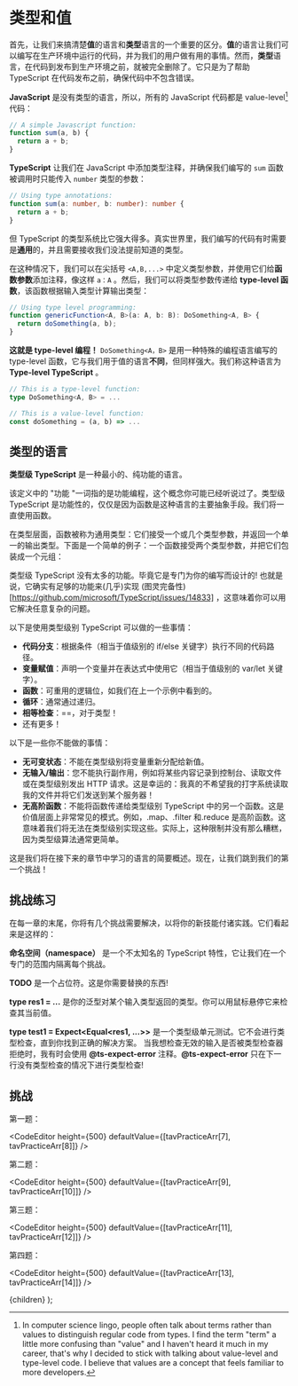 

# 类型和值

首先，让我们来搞清楚**值**的语言和**类型**语言的一个重要的区分。**值**的语言让我们可以编写在生产环境中运行的代码，并为我们的用户做有用的事情。然而，**类型**语言，在代码到发布到生产环境之前，就被完全删除了。它只是为了帮助 TypeScript 在代码发布之前，确保代码中不包含错误。

**JavaScript** 是没有类型的语言，所以，所有的 JavaScript 代码都是 value-level[^1] 代码：

```ts
// A simple Javascript function:
function sum(a, b) {
  return a + b;
}
```

**TypeScript** 让我们在 JavaScript 中添加类型注释，并确保我们编写的 `sum` 函数被调用时只能传入 `number` 类型的参数：

```ts
// Using type annotations:
function sum(a: number, b: number): number {
  return a + b;
}
```

但 TypeScript 的类型系统比它强大得多。真实世界里，我们编写的代码有时需要是**通用**的，并且需要接收我们没法提前知道的类型。

在这种情况下，我们可以在尖括号 `<A,B,...>` 中定义类型参数，并使用它们给**函数参数**添加注释，像这样 `a：A` 。然后，我们可以将类型参数传递给 **type-level 函数**，该函数根据输入类型计算输出类型：

```ts
// Using type level programming:
function genericFunction<A, B>(a: A, b: B): DoSomething<A, B> {
  return doSomething(a, b);
}
```

**这就是 type-level 编程！** `DoSomething<A，B>` 是用一种特殊的编程语言编写的 type-level 函数，它与我们用于值的语言**不同**，但同样强大。我们称这种语言为 **Type-level TypeScript** 。


```ts
// This is a type-level function:
type DoSomething<A, B> = ...

// This is a value-level function:
const doSomething = (a, b) => ...
```

## 类型的语言

**类型级 TypeScript** 是一种最小的、纯功能的语言。

该定义中的 "功能 "一词指的是功能编程，这个概念你可能已经听说过了。类型级 TypeScript 是功能性的，仅仅是因为函数是这种语言的主要抽象手段。我们将一直使用函数。

在类型层面，函数被称为通用类型：它们接受一个或几个类型参数，并返回一个单一的输出类型。下面是一个简单的例子：一个函数接受两个类型参数，并把它们包装成一个元组：

<CodeEditor height={220} defaultValue={[tavPracticeArr[4]]} />

类型级 TypeScript 没有太多的功能。毕竟它是专门为你的编写而设计的! 也就是说，它确实有足够的功能来(几乎)实现 (图灵完备性)[https://github.com/microsoft/TypeScript/issues/14833] ，这意味着你可以用它解决任意复杂的问题。

以下是使用类型级别 TypeScript 可以做的一些事情：

- **代码分支**：根据条件（相当于值级别的 if/else 关键字）执行不同的代码路径。
- **变量赋值**：声明一个变量并在表达式中使用它（相当于值级别的 var/let 关键字）。
- **函数**：可重用的逻辑位，如我们在上一个示例中看到的。
- **循环**：通常通过递归。
- **相等检查**：==，对于类型！
- 还有更多！

以下是一些你不能做的事情：

- **无可变状态**：不能在类型级别将变量重新分配给新值。
- **无输入/输出**：您不能执行副作用，例如将某些内容记录到控制台、读取文件或在类型级别发出 HTTP 请求。这是幸运的：我真的不希望我的打字系统读取我的文件并将它们发送到某个服务器！
- **无高阶函数**：不能将函数传递给类型级别 TypeScript 中的另一个函数。这是价值层面上非常常见的模式。例如，.map、.filter 和.reduce 是高阶函数。这意味着我们将无法在类型级别实现这些。实际上，这种限制并没有那么糟糕，因为类型级算法通常更简单。

这是我们将在接下来的章节中学习的语言的简要概述。现在，让我们跳到我们的第一个挑战！

## 挑战练习

在每一章的末尾，你将有几个挑战需要解决，以将你的新技能付诸实践。它们看起来是这样的：

<CodeEditor height={200} defaultValue={[tavPracticeArr[5]]} />

**命名空间（namespace）** 是一个不太知名的 TypeScript 特性，它让我们在一个专门的范围内隔离每个挑战。

**TODO** 是一个占位符。这是你需要替换的东西!

**type res1 = ...** 是你的泛型对某个输入类型返回的类型。你可以用鼠标悬停它来检查其当前值。

**type test1 = Expect\<Equal\<res1, ...\>\>** 是一个类型级单元测试。它不会进行类型检查，直到你找到正确的解决方案。
当我想检查无效的输入是否被类型检查器拒绝时，我有时会使用 **@ts-expect-error** 注释。**@ts-expect-error** 只在下一行没有类型检查的情况下进行类型检查!

<CodeEditor height={200} defaultValue={[tavPracticeArr[6]]} />

## 挑战

第一题：

<CodeEditor
  height={500}
  defaultValue={[tavPracticeArr[7], tavPracticeArr[8]]}
/>

第二题：

<CodeEditor
  height={500}
  defaultValue={[tavPracticeArr[9], tavPracticeArr[10]]}
/>

第三题：

<CodeEditor
  height={500}
  defaultValue={[tavPracticeArr[11], tavPracticeArr[12]]}
/>

第四题：

<CodeEditor
  height={500}
  defaultValue={[tavPracticeArr[13], tavPracticeArr[14]]}
/>

[^1]: In computer science lingo, people often talk about terms rather than values to distinguish regular code from types. I find the term "term" a little more confusing than "value" and I haven't heard it much in my career, that's why I decided to stick with talking about value-level and type-level code. I believe that values are a concept that feels familiar to more developers. 

  <PageLayout meta={meta}>{children}</PageLayout>
);
